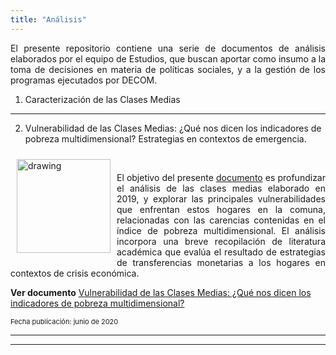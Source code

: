 ```yaml
---
title: "Análisis"
---
```


<p align="justify"> El presente repositorio contiene una serie de documentos de análisis elaborados por el equipo de Estudios, que buscan aportar como insumo a la toma de decisiones en materia de políticas sociales, y a la gestión de los programas ejecutados por DECOM.</p>

1. Caracterización de las Clases Medias

---

2. Vulnerabilidad de las Clases Medias: ¿Qué nos dicen los indicadores de pobreza multidimensional? Estrategias en contextos de emergencia.



<img style="float:left; margin:10px;" src="/Users/fevegag/OneDrive/Desarrollo website estudios/EstudiosDecom.git.io/images/vuln_clasemedia.png" alt="drawing" width="150"/><br><p align="justify">El objetivo del presente <a href="https://lascondescl-my.sharepoint.com/:w:/g/personal/nvatter_lascondes_cl/Ed0INq5Ae4ZFsVghWiybCIoBezibFyBT8TrsCRlGw-PGQw?e=YPfjae"> documento</a> es profundizar el análisis de las clases medias elaborado en 2019, y explorar las principales vulnerabilidades que enfrentan estos hogares en la comuna, relacionadas con las carencias contenidas en el índice de pobreza multidimensional. El análisis incorpora una breve recopilación de literatura académica que evalúa el resultado de estrategias de transferencias monetarias a los hogares en contextos de crisis económica.</p><b>Ver documento</b> <a href="https://lascondescl-my.sharepoint.com/:w:/g/personal/nvatter_lascondes_cl/Ed0INq5Ae4ZFsVghWiybCIoBezibFyBT8TrsCRlGw-PGQw?e=YPfjae">Vulnerabilidad de las Clases Medias: ¿Qué nos dicen los indicadores de pobreza multidimensional?</a></br>

<p style="font-size:11px"; align="justify">Fecha publicación: junio de 2020</p>

---


---

